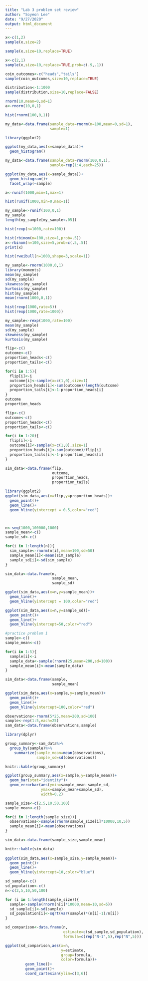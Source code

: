 ```yaml
---
title: "Lab 3 problem set review"
author: "Soyeon Lee"
date: "9/27/2020"
output: html_document
---
```


```r
x<-c(1,2)
sample(x,size=2)
```
```r
sample(x,size=10,replace=TRUE)
```
```r
x<-c(2,1)
sample(x,size=10,replace=TRUE,prob=c(.9,.1))
```
```r
coin_outcomes<-c("heads","tails")
sample(coin_outcomes,size=10,replace=TRUE)
```
```r
distribution<-1:1000
sample(distribution,size=10,replace=FALSE)
```
```r
rnorm(10,mean=0,sd=1)
a<-rnorm(10,0,1)
```
```r
hist(rnorm(100,0,1))
```
```r
my_data<-data.frame(sample_data=rnorm(n=100,mean=0,sd=1),
                    sample=1)

library(ggplot2)

ggplot(my_data,aes(x=sample_data))+
  geom_histogram()

```
```r
my_data<-data.frame(sample_data=rnorm(100,0,1),
                    sample=rep(1:4,each=25))

ggplot(my_data,aes(x=sample_data))+
  geom_histogram()+
  facet_wrap(~sample)
```
```r
a<-runif(1000,min=1,max=1)

hist(runif(1000,min=0,max=1))
```
```r
my_sample<-runif(100,0,1)
my_sample
length(my_sample[my_sample<.05])
```
```r
hist(rexp(n=1000,rate=100))
```
```r
hist(rbinom(n=100,size=1,prob=.5))
x<-rbinom(n=100,size=5,prob=c(.5,.5))
print(x)
```
```r
hist(rweibull(n=1000,shape=3,scale=1))
```
```r
my_sample<-rnorm(1000,0,1)
library(moments)
mean(my_sample)
sd(my_sample)
skewness(my_sample)
kurtosis(my_sample)
hist(my_sample)
mean(rnorm(1000,0,1))
```
```r
hist(rexp(1000,rate=5))
hist(rexp(1000,rate=1000))
```
```r
my_sample<-rexp(1000,rate=100)
mean(my_sample)
sd(my_sample)
skewness(my_sample)
kurtosis(my_sample)
```

```r
flip<-c()
outcome<-c()
proportion_heads<-c()
proportion_tails<-c()

for(i in 1:5){
  flip[i]<-i
  outcome[i]<-sample(x=c(1,0),size=1)
  proportion_heads[i]<-sum(outcome)/length(outcome)
  proportion_tails[i]<-1-proportion_heads[i]
}
outcome
proportion_heads
```

```r
flip<-c()
outcome<-c()
proportion_heads<-c()
proportion_tails<-c()

for(i in 1:20){
  flip[i]<-i
  outcome[i]<-sample(x=c(1,0),size=1)
  proportion_heads[i]<-sum(outcome)/flip[i]
  proportion_tails[i]<-1-proportion_heads[i]
}

sim_data<-data.frame(flip,
                     outcome,
                     proportion_heads,
                     proportion_tails)

library(ggplot2)
ggplot(sim_data,aes(x=flip,y=proportion_heads))+
  geom_point()+
  geom_line()+
  geom_hline(yintercept = 0.5,color="red")




```
```r
n<-seq(1000,100000,1000)
sample_mean<-c()
sample_sd<-c()

for(i in 1:length(n)){
  sim_sample<-rnorm(n[i],mean=100,sd=50)
  sample_mean[i]<-mean(sim_sample)
  sample_sd[i]<-sd(sim_sample)
}

sim_data<-data.frame(n,
                     sample_mean,
                     sample_sd)

ggplot(sim_data,aes(x=n,y=sample_mean))+
  geom_line()+
  geom_hline(yintercept = 100,color="red")
```
```r
ggplot(sim_data,aes(x=n,y=sample_sd))+
  geom_point()+
  geom_line()+
  geom_hline(yintercept=50,color="red")
```
```r
#practice problem 1
sample<-c()
sample_mean<-c()

for(i in 1:5){
  sample[i]<-i
  sample_data<-sample(rnorm(25,mean=200,sd=100))
  sample_mean[i]<-mean(sample_data)
}

sim_data<-data.frame(sample,
                     sample_mean)

ggplot(sim_data,aes(x=sample,y=sample_mean))+
  geom_point()+
  geom_line()+
  geom_hline(yintercept=100,color="red")
```
```r
observations<-rnorm(5*25,mean=200,sd=100)
sample<-rep(1:5,each=25)
sam_data<-data.frame(observations,sample)

library(dplyr)

group_summary<-sam_data%>%
  group_by(sample)%>%
    summarize(sample_mean=mean(observations),
              sample_sd=sd(observations))

knitr::kable(group_summary)

ggplot(group_summary,aes(x=sample,y=sample_mean))+
  geom_bar(stat="identity")+
  geom_errorbar(aes(ymin=sample_mean-sample_sd,
                ymax=sample_mean+sample_sd),
                width=0.2)

```
```r

sample_size<-c(2,5,10,50,100)
sample_mean<-c()

for(i in 1:length(sample_size)){
  observations<-sample(rnorm(sample_size[i]*10000,10,5))
  sample_mean[i]<-mean(observations)
}

sim_data<-data.frame(sample_size,sample_mean)

knitr::kable(sim_data)
                    
ggplot(sim_data,aes(x=sample_size,y=sample_mean))+
  geom_point()+
  geom_line()+
  geom_hline(yintercept=10,color="blue")

```
```r
sd_sample<-c()
sd_population<-c()
n<-c(2,5,10,50,100)

for (i in 1:length(sample_size)){
  sample<-sample(rnorm(n[i]*10000,mean=10,sd=5))
  sd_sample[i]<-sd(sample)
  sd_population[i]<-sqrt(var(sample)*(n[i]-1)/n[i])
}

sd_comparison<-data.frame(n,
                          estimate=c(sd_sample,sd_population),
                          formula=c(rep("N-1",5),rep("N",5)))

ggplot(sd_comparison,aes(x=n,
                         y=estimate,
                         group=formula,
                         color=formula))+
         geom_line()+
         geom_point()+
         coord_cartesian(ylim=c(3,6))
```

